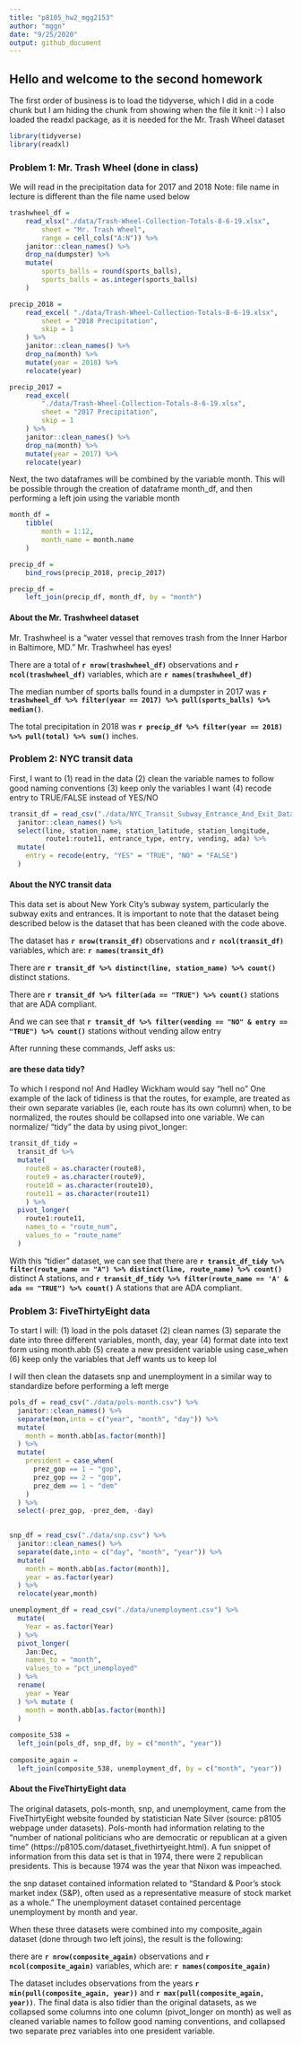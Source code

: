 ```yaml
---
title: "p8105_hw2_mgg2153"
author: "mggn"
date: "9/25/2020"
output: github_document
---
```


## Hello and welcome to the second homework

The first order of business is to load the tidyverse, which I did in a code chunk
but I am hiding the chunk from showing when the file it knit :-)
I also loaded the readxl package, as it is needed for the Mr. Trash Wheel dataset
```r
library(tidyverse)
library(readxl)
```

### Problem 1: Mr. Trash Wheel (done in class)

We will read in the precipitation data for 2017 and 2018
Note: file name in lecture is different than the file name used below
```r

trashwheel_df = 
	read_xlsx("./data/Trash-Wheel-Collection-Totals-8-6-19.xlsx",
		sheet = "Mr. Trash Wheel",
		range = cell_cols("A:N")) %>% 
	janitor::clean_names() %>% 
	drop_na(dumpster) %>% 
	mutate(
		sports_balls = round(sports_balls),
		sports_balls = as.integer(sports_balls)
	)

precip_2018 = 
	read_excel( "./data/Trash-Wheel-Collection-Totals-8-6-19.xlsx",
		sheet = "2018 Precipitation",
		skip = 1
	) %>% 
	janitor::clean_names() %>% 
	drop_na(month) %>% 
	mutate(year = 2018) %>% 
	relocate(year)

precip_2017 = 
	read_excel(
		"./data/Trash-Wheel-Collection-Totals-8-6-19.xlsx",
		sheet = "2017 Precipitation",
		skip = 1
	) %>% 
	janitor::clean_names() %>% 
	drop_na(month) %>% 
	mutate(year = 2017) %>% 
	relocate(year)
```


Next, the two dataframes will be combined by the variable month. This will be 
possible through the creation of dataframe month_df, and then performing a left
join using the variable month

```r
month_df = 
	tibble(
		month = 1:12,
		month_name = month.name
	)

precip_df = 
	bind_rows(precip_2018, precip_2017)

precip_df =
	left_join(precip_df, month_df, by = "month")
```

#### About the Mr. Trashwheel dataset

Mr. Trashwheel is a "water vessel that removes trash from the Inner Harbor in
Baltimore, MD." Mr. Trashwheel has eyes! 

There are a total of **`r nrow(trashwheel_df)`** observations and **`r ncol(trashwheel_df)`**
variables, which are **`r names(trashwheel_df)`**

The median number of sports balls found in a dumpster in 2017 was **`r trashwheel_df %>% filter(year == 2017) %>% pull(sports_balls) %>% median()`**.

The total precipitation in 2018 was **`r precip_df %>% filter(year == 2018) %>% pull(total) %>% sum()`** inches.

### Problem 2: NYC transit data

First, I want to
(1) read in the data
(2) clean the variable names to follow good naming conventions
(3) keep only the variables I want
(4) recode entry to TRUE/FALSE instead of YES/NO

```r
transit_df = read_csv("./data/NYC_Transit_Subway_Entrance_And_Exit_Data.csv") %>%
  janitor::clean_names() %>%
  select(line, station_name, station_latitude, station_longitude, 
         route1:route11, entrance_type, entry, vending, ada) %>%
  mutate(
    entry = recode(entry, "YES" = "TRUE", "NO" = "FALSE")
  )
```

#### About the NYC transit data

This data set is about New York City's subway system, particularly the subway 
exits and entrances. It is important to note that the dataset being described 
below is the dataset that has been cleaned with the code above.

The dataset has **`r nrow(transit_df)`** observations and **`r ncol(transit_df)`** variables, 
which are: **`r names(transit_df)`**  

There are **`r transit_df %>% distinct(line, station_name) %>% count()`** distinct stations.

There are **`r transit_df %>% filter(ada == "TRUE") %>% count()`** stations that are ADA compliant.

And we can see that **`r transit_df %>% filter(vending == "NO" & entry == "TRUE") %>% count()`** stations without vending allow entry


After running these commands, Jeff asks us:  

#### are these data tidy?

To which I respond no! And Hadley Wickham would say "hell no"
One example of the lack of tidiness is that the routes, for example, are treated
as their own separate variables (ie, each route has its own column) when, to be
normalized, the routes should be collapsed into one variable. We can normalize/
"tidy" the data by using pivot_longer:

```r

transit_df_tidy =
  transit_df %>%
  mutate(
    route8 = as.character(route8),
    route9 = as.character(route9),
    route10 = as.character(route10),
    route11 = as.character(route11)
    ) %>%
  pivot_longer(
    route1:route11,
    names_to = "route_num",
    values_to = "route_name"
  )
```



With this "tidier" dataset, we can see that there are **`r transit_df_tidy %>% filter(route_name == "A") %>% distinct(line, route_name) %>% count()`** distinct A stations, and **`r transit_df_tidy %>% filter(route_name == 'A' & ada == "TRUE") %>% count()`** A stations
that are ADA compliant.


### Problem 3: FiveThirtyEight data

To start I will:
(1) load in the pols dataset
(2) clean names
(3) separate the date into three different variables, month, day, year
(4) format date into text form using month.abb
(5) create a new president variable using case_when
(6) keep only the variables that Jeff wants us to keep lol

I will then clean the datasets snp and unemployment in a similar way to standardize
before performing a left merge

```r

pols_df = read_csv("./data/pols-month.csv") %>%
  janitor::clean_names() %>%
  separate(mon,into = c("year", "month", "day")) %>%
  mutate(
    month = month.abb[as.factor(month)]
  ) %>%
  mutate(
    president = case_when(
      prez_gop == 1 ~ "gop",
      prez_gop == 2 ~ "gop",
      prez_dem == 1 ~ "dem"
    )
  ) %>%
  select(-prez_gop, -prez_dem, -day)
  

snp_df = read_csv("./data/snp.csv") %>%
  janitor::clean_names() %>%
  separate(date,into = c("day", "month", "year")) %>%
  mutate(
    month = month.abb[as.factor(month)],
    year = as.factor(year)
  ) %>%
  relocate(year,month)

unemployment_df = read_csv("./data/unemployment.csv") %>%
  mutate(
    Year = as.factor(Year)
  ) %>%
  pivot_longer(
    Jan:Dec,
    names_to = "month",
    values_to = "pct_unemployed"
  ) %>%
  rename(
    year = Year
  ) %>% mutate (
    month = month.abb[as.factor(month)]
  )
 
composite_538 =
  left_join(pols_df, snp_df, by = c("month", "year"))
            
composite_again =
  left_join(composite_538, unemployment_df, by = c("month", "year"))
```

#### About the FiveThirtyEight data

The original datasets, pols-month, snp, and unemployment, came from the FiveThirtyEight
website founded by statistician Nate Silver (source: p8105 webpage under datasets).
Pols-month had information relating to the "number of national politicians who are democratic
or republican at a given time" (https://p8105.com/dataset_fivethirtyeight.html). A fun 
snippet of information from this data set is that in 1974, there were 2 republican presidents.
This is because 1974 was the year that Nixon was impeached.

the snp dataset contained information related to "Standard & Poor’s stock market index (S&P), 
often used as a representative measure of stock market as a whole." The unemployment
dataset contained percentage unemployment by month and year.

When these three datasets were combined into my composite_again dataset (done through two
left joins), the result is the following:

there are **`r nrow(composite_again)`** observations and **`r ncol(composite_again)`** variables, 
which are: **`r names(composite_again)`**  

The dataset includes observations from the years **`r min(pull(composite_again, year))`** and **`r max(pull(composite_again, year))`**.
The final data is also tidier than the original datasets, as we collapsed some columns into one column (pivot_longer on month)
as well as cleaned variable names to follow good naming conventions, and collapsed two separate prez variables into one president variable.

